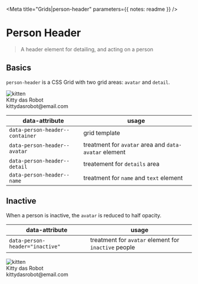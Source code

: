 


<Meta
  title="Grids|person-header"
  parameters={{ notes: readme }}
/>

# Person Header

> A header element for detailing, and acting on a person

## Basics

`person-header` is a CSS Grid with two grid areas: `avatar` and `detail`.

<Preview>
  <Story name="Basic">
    <div style={{ backgroundColor: "tomato" }}>
      <div data-person-header--container>
        <img src={image} alt="kitten" data-person-header--avatar data-avatar />
        <div data-person-header--detail>
          <div data-person-header--name data-text>Kitty das Robot</div>
          <div><span data-text>kittydasrobot@email.com</span></div>
        </div>
      </div>
    </div>
  </Story>
</Preview>

| data-attribute                   | usage |
|----------------------------------|---------------|
| `data-person-header--container` | grid template |
| `data-person-header--avatar`    | treatment for `avatar` area and `data-avatar` element |
| `data-person-header--detail`    | treatement for `details` area |
| `data-person-header--name`      | treatment for `name` and `text` element |


## Inactive

When a person is inactive, the `avatar` is reduced to half opacity.

| data-attribute  | usage |
|-----------------|---------------|
| `data-person-header="inactive"` | treatment for `avatar` element for `inactive` people |

<Preview>
  <Story name="Inactive">
    <div style={{ backgroundColor: "tomato" }}>
      <div data-person-header--container data-person-header="inactive">
        <img src={image} alt="kitten" data-person-header--avatar data-avatar />
        <div data-person-header--detail>
          <div data-person-header--name data-text>Kitty das Robot</div>
          <div><span data-text>kittydasrobot@email.com</span></div>
        </div>
      </div>
    </div>
  </Story>
</Preview>
